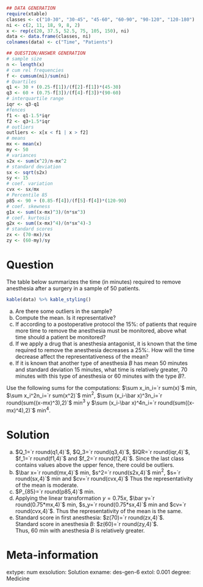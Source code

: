 
```r
## DATA GENERATION
require(xtable)
classes <- c("10-30", "30-45", "45-60", "60-90", "90-120", "120-180")
ni <- c(2, 11, 18, 9, 8, 2)
x <- rep(c(20, 37.5, 52.5, 75, 105, 150), ni)
data <- data.frame(classes, ni)
colnames(data) <- c("Time", "Patients")

## QUESTION/ANSWER GENERATION
# sample size
n <- length(x)
# cum rel frequencies
f <- cumsum(ni)/sum(ni)
# Quartiles 
q1 <- 30 + (0.25-f[1])/(f[2]-f[1])*(45-30)
q3 <- 60 + (0.75-f[3])/(f[4]-f[3])*(90-60)
# interquartile range
iqr <- q3-q1
#fences
f1 <- q1-1.5*iqr
f2 <- q3+1.5*iqr
# outliers
outliers <- x[x < f1 | x > f2]
# means
mx <- mean(x)
my <- 50
# variances
s2x <- sum(x^2)/n-mx^2
# standard deviation
sx <- sqrt(s2x)
sy <- 15
# coef. variation
cvx <- sx/mx
# Percentile 85
p85 <- 90 + (0.85-f[4])/(f[5]-f[4])*(120-90)
# coef. skewness
g1x <- sum((x-mx)^3)/(n*sx^3)
# coef. kurtosis
g2x <- sum((x-mx)^4)/(n*sx^4)-3
# standard scores
zx <- (70-mx)/sx
zy <- (60-my)/sy
```
  
Question
========
The table below summarizes the time (in minutes) required to remove anesthesia after a surgery in a sample of 50 patients.

```r
kable(data) %>% kable_styling()
```
  
a. Are there some outliers in the sample?
a. Compute the mean. Is it representative?
a. If according to a postoperative protocol the 15%: of patients that require more time to remove the anesthesia must be monitored, above what time should a patient be monitored?
a. If we apply a drug that is anesthesia antagonist, it is known that the time required to remove the anesthesia decreases a 25%:. How will the time decrease affect the representativeness of the mean?
a. If it is known that another type of anesthesia $B$ has mean 50 minutes and standard deviation 15 minutes, what time is relatively greater, 70 minutes with this type of anesthesia or 60 minutes with the type $B$?.


Use the following sums for the computations: $\sum x_in_i=`r sum(x)`$ min, $\sum x_i^2n_i=`r sum(x^2)`$ min$^2$, $\sum (x_i-\bar x)^3n_i=`r round(sum((x-mx)^3),2)`$ min$^3$ y $\sum (x_i-\bar x)^4n_i=`r round(sum((x-mx)^4),2)`$ min$^4$.  

Solution
========
a. $Q_1=`r round(q1,4)`$, $Q_3=`r round(q3,4)`$, $IQR=`r round(iqr,4)`$, $f_1=`r round(f1,4)`$ and $f_2=`r round(f2,4)`$. Since the last class contains values above the upper fence, there could be outliers. 
a. $\bar x=`r round(mx,4)`$ min, $s^2=`r round(s2x,4)`$ min$^2$, $s=`r round(sx,4)`$ min and $cv=`r round(cvx,4)`$
Thus the representativity of the mean is moderate.
a. $P_{85}=`r round(p85,4)`$ min.
a. Applying the linear transformation $y=0.75x$, $\bar y=`r round(0.75*mx,4)`$ min, $s_y=`r round(0.75*sx,4)`$ min and $cv=`r round(cvx,4)`$.
Thus the representativity of the mean is the same.
a. Standard score in first anesthesia: $z(70)=`r round(zx,4)`$.  
Standard score in anesthesia $B$: $z(60)=`r round(zy,4)`$.  
Thus, 60 min with anesthesia $B$ is relatively greater.

Meta-information 
================
extype: num
exsolution: Solution
exname: des-gen-6
extol: 0.001
degree: Medicine

